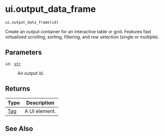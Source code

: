 # ui.output_data_frame { #shiny.ui.output_data_frame }

`ui.output_data_frame(id)`

Create an output container for an interactive table or grid. Features fast
virtualized scrolling, sorting, filtering, and row selection (single or multiple).

## Parameters

<code><span class="parameter-name">id</span><span class="parameter-annotation-sep">:</span> <span class="parameter-annotation">[str](`str`)</span></code>

:   An output id.

## Returns

| Type                   | Description   |
|------------------------|---------------|
| [Tag](`htmltools.Tag`) | A UI element. |

## See Also

[](:func:`~shiny.render.data_frame`)